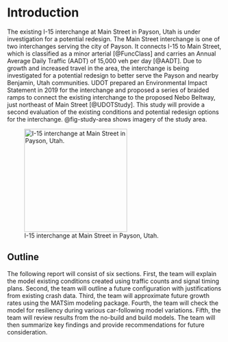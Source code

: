 # Introduction

The existing I-15 interchange at Main Street in Payson, Utah is under investigation for a potential redesign.
The Main Street interchange is one of two interchanges serving the city of Payson.
It connects I-15 to Main Street, which is classified as a minor arterial [@FuncClass] and carries an Annual Average Daily Traffic (AADT) of 15,000 veh per day [@AADT].
Due to growth and increased travel in the area, the interchange is being investigated for a potential redesign to better serve the Payson and nearby Benjamin, Utah communities.
UDOT prepared an Environmental Impact Statement in 2019 for the interchange and proposed a series of braided ramps to connect the existing interchange to the proposed Nebo Beltway, just northeast of Main Street [@UDOTStudy].
This study will provide a second evaluation of the existing conditions and potential redesign options for the interchange.
@fig-study-area shows imagery of the study area.

![I-15 interchange at Main Street in Payson, Utah.](figures/study_area.png){#fig-study-area fig-pos="H" height="2.5in"}

## Outline

The following report will consist of six sections.
First, the team will explain the model existing conditions created using traffic counts and signal timing plans.
Second, the team will outline a future configuration with justifications from existing crash data.
Third, the team will approximate future growth rates using the MATSim modeling package.
Fourth, the team will check the model for resiliency during various car-following model variations.
Fifth, the team will review results from the no-build and build models.
The team will then summarize key findings and provide recommendations for future consideration.
